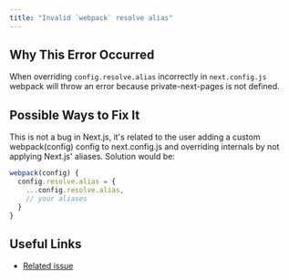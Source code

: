 ```yaml
---
title: "Invalid `webpack` resolve alias"
---
```


## Why This Error Occurred

When overriding `config.resolve.alias` incorrectly in `next.config.js` webpack will throw an error because private-next-pages is not defined.

## Possible Ways to Fix It

This is not a bug in Next.js, it's related to the user adding a custom webpack(config) config to next.config.js and overriding internals by not applying Next.js' aliases. Solution would be:

```js filename="next.config.js"
webpack(config) {
  config.resolve.alias = {
    ...config.resolve.alias,
    // your aliases
  }
}
```

## Useful Links

- [Related issue](https://github.com/vercel/next.js/issues/6681)

